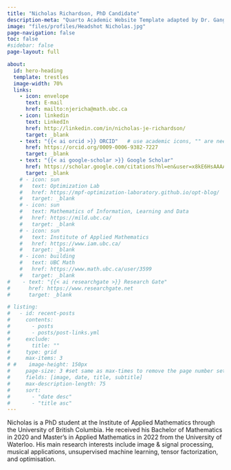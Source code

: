 ```yaml
---
title: "Nicholas Richardson, PhD Candidate"
description-meta: "Quarto Academic Website Template adapted by Dr. Gang He"
image: "files/profiles/Headshot Nicholas.jpg"
page-navigation: false
toc: false
#sidebar: false
page-layout: full

about:
  id: hero-heading
  template: trestles
  image-width: 70%
  links:
    - icon: envelope
      text: E-mail
      href: mailto:njericha@math.ubc.ca
    - icon: linkedin
      text: LinkedIn
      href: http://linkedin.com/in/nicholas-je-richardson/
      target: _blank
    - text: "{{< ai orcid >}} ORCID"   # use academic icons, "" are needed, you also need to install the fontawesome extension
      href: https://orcid.org/0009-0006-9382-7227
      target: _blank
    - text: "{{< ai google-scholar >}} Google Scholar"
      href: https://scholar.google.com/citations?hl=en&user=x8kE6HsAAAAJ
      target: _blank
    # - icon: sun
    #   text: Optimization Lab
    #   href: https://mpf-optimization-laboratory.github.io/opt-blog/
    #   target: _blank
    # - icon: sun
    #   text: Mathematics of Information, Learning and Data
    #   href: https://mild.ubc.ca/
    #   target: _blank
    # - icon: sun
    #   text: Institute of Applied Mathematics
    #   href: https://www.iam.ubc.ca/
    #   target: _blank
    # - icon: building
    #   text: UBC Math
    #   href: https://www.math.ubc.ca/user/3599
    #   target: _blank
#    - text: "{{< ai researchgate >}} Research Gate"
#      href: https://www.researchgate.net
#      target: _blank

# listing:
#   - id: recent-posts
#     contents:
#       - posts
#       - posts/post-links.yml
#     exclude:
#       title: ""
#     type: grid
#     max-items: 3
# #    image-height: 150px
#     page-size: 3 #set same as max-times to remove the page number setting
#     fields: [image, date, title, subtitle]
#     max-description-length: 75
#     sort:
#       - "date desc"
#       - "title asc"
---
```


:::{#hero-heading}

Nicholas is a PhD student at the Institute of Applied Mathematics through the University of British Columbia. He received his Bachelor of Mathematics in 2020 and Master's in Applied Mathematics in 2022 from the University of Waterloo. His main research interests include image & signal processing, musical applications, unsupervised machine learning, tensor factorization, and optimisation.

:::

<!-- ## Recent Posts -->
<!-- Check out the latest &nbsp;[Papers](posts.qmd#category=paper)&nbsp;, &nbsp;[News](posts.qmd#category=news)&nbsp;, &nbsp;[Events](posts.qmd#category=event)&nbsp;, and &nbsp;[More »](/posts.qmd) -->

<!--
:::{#recent-posts}
:::

<p align="right">[All Posts »](/posts.qmd)</p>
-->
